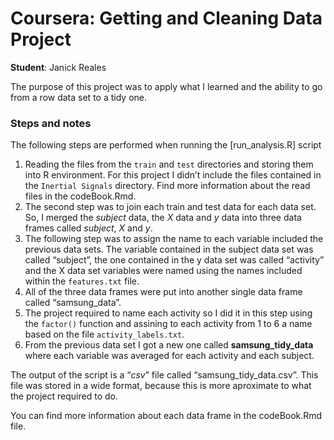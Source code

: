# Coursera: Getting and Cleaning Data Project
**Student**: Janick Reales

The purpose of this project was to apply what I learned and the ability to go from a row data set to a tidy one. 

### Steps and notes

The following steps are performed when running the [run_analysis.R] script 

1. Reading the files from the `train` and `test` directories and storing them into R environment. For this project I didn't include the files contained in the `Inertial Signals` directory. Find more information about the read files in the codeBook.Rmd.
2. The second step was to join each train and test data for each data set. So, I merged the *subject* data, the *X* data and *y* data into three data frames called *subject*, *X* and *y*.
3. The following step was to assign the name to each variable included the previous data sets. The variable contained in the subject data set was called "subject", the one contained in the y data set was called "activity" and the X data set variables were named using the names included within the `features.txt` file.
4. All of the three data frames were put into another single data frame called "samsung_data". 
5. The project required to name each activity so I did it in this step using the `factor()` function and assining to each activity from 1 to 6 a name based on the file `activity_labels.txt`. 
6. From the previous data set I got a new one called **samsung_tidy_data** where each variable was averaged for each activity and each subject. 

The output of the script is a "*csv*" file called "samsung_tidy_data.csv". This file was stored in a wide format, because this is more aproximate to what the project required to do. 

You can find more information about each data frame in the codeBook.Rmd file.
